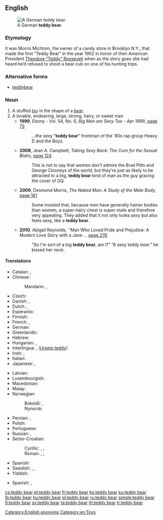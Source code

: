 ==English==
[[Image:Teddy bear 27.jpg|thumb|right|A German '''teddy bear'''.]]

===Etymology===
It was Morris Michtom, the owner of a candy store in Brooklyn N.Y., that made the first “Teddy Bear” in the year 1902 in honor of then American President [[w:Theodore Roosevelt|Theodore “Teddy” Roosevelt]] when as the story goes she had heard he’d refused to shoot a bear cub on one of his hunting trips.

===Alternative forms===
* [[teddybear]]

===Noun===
{{en-noun|head=[[teddy]] [[bear]]}}

# A stuffed [[toy]] in the shape of a [[bear]].
# A lovable, endearing, large, strong, hairy, or sweet man
#* '''1999''', Ebony - Vol. 54, No. 6, ''Big Men are Sexy Too - Apr 1999'', [http://books.google.com/books?id=bGhBnOWqtyEC&pg=PA73&dq=sexy+teddy+bear+man&hl=en&sa=X&ei=y-jgT8y5BeWe2wXR5ZnTCw&ved=0CDoQ6AEwAA page 73]
#*: ...the sexy "'''teddy bear'''" frontman of the '80s rap group Heavy D and the Boyz.
#* '''2008''', Jean A. Campbell, ''Taking Sexy Back: The Cure for the Sexual Blahs'', [http://books.google.com/books?id=Oux3Ath35uYC&pg=PA124&dq=sexy+teddy+bear+man&hl=en&sa=X&ei=y-jgT8y5BeWe2wXR5ZnTCw&ved=0CEQQ6AEwAg page 124]
#*: This is not to say that women don't admire the Brad Pitts and George Clooneys of the world, but they're just as likely to be attracted to a big, '''teddy bear''' kind of man as the guy gracing the cover of GQ.
#* '''2009''', Desmond Morris, ''The Naked Man: A Study of the Male Body'', [http://books.google.com/books?id=m0Nv4pUM3JoC&pg=PA161&dq=sexy+teddy+bear+man&hl=en&sa=X&ei=y-jgT8y5BeWe2wXR5ZnTCw&ved=0CFgQ6AEwBg page 161]
#*: Some insisted that, because men have generally hairier bodies than women, a super-hairy chest is super-male and therefore very appealing. They added that it not only looks sexy but also feels sexy, like a '''teddy bear'''.
#* '''2010''', Abigail Reynolds, ''Man Who Loved Pride and Prejudice: A Modern Love Story with a Jane ... [http://books.google.com/books?id=3H7pxJfLPqYC&pg=PA276&dq=sexy+teddy+bear+man&hl=en&sa=X&ei=y-jgT8y5BeWe2wXR5ZnTCw&ved=0CEoQ6AEwAw page 276]
#*: “So I'm sort of a big '''teddy bear''', am I?” “A sexy teddy bear.” he kissed her neck.

====Translations====
{{trans-top|a stuffed toy bear}}
* Catalan: {{t|ca|osset de peluix|m}}, {{t|ca|osset de feltre|m}}
* Chinese:
*: Mandarin: {{t+|cmn|泰迪熊|tr=tàidíxióng|sc=Hani}}, {{t|cmn|玩具熊|tr=wánjùxióng|sc=Hani}}
* Czech: {{t|cs|medvídek|m}}
* Danish: {{t|da|bamse|c}}, {{t|da|teddybjørn|c}}
* Dutch: {{t|nl|teddybeer|m}}, {{t|nl|knuffelbeer|m}}
* Esperanto: {{t|eo|pluŝa urso}}
* Finnish: {{t+|fi|nallekarhu}}
* French: {{t+|fr|ours en peluche|m}}, {{t+|fr|nounours|m}}
* German: {{t+|de|Teddybär|m}}
* Greenlandic: {{t|kl|bamse}}
* Hebrew: {{t+|he|דובי|m|tr=dúbi|sc=Hebr}}
* Hungarian: {{t+|hu|maci}}, {{t+|hu|mackó}}
* Interlingua: {{t|ia|Teddy Bear}}, ([[Urseto teddy]])
* Irish: {{t|ga|béirín|m}}, {{t|ga|béirín bréige|m}}
* Italian: {{t|it|orsacchiotto|m}}
* Japanese: {{t|ja|テディベア|tr=tedibea}}, {{t|ja|縫い包み|tr=[[ぬいぐるみ]], nuigurumi|sc=Jpan}}
{{trans-mid}}
* Latvian: {{t|lv|lācītis}}
* Luxembourgish: {{t+|lb|Teddy|m}}
* Macedonian: {{t|mk|плишано мече|n|tr='pliʃanɔ 'mɛtʃɛ|sc=Cyrl}}
* Malay: {{t|ms|beruang peluk}}
* Norwegian:
*: Bokmål: {{t|no|bamse|m}}, {{t|no|teddybjørn|m}}
*: Nynorsk: {{t|nn|teddybjørn|m}}
* Persian: {{t+|fa|خرسک|tr=xersak|sc=fa-Arab}}, {{t|fa|بامزی|tr=bâmzi|sc=fa-Arab}}
* Polish: {{t+|pl|pluszowy miś|m-an}}
* Portuguese: {{t|pt|ursinho de pelúcia|m}}
* Russian: {{t|ru|плю́шевый ми́шка|m}}, {{t+|ru|ми́шка|m}}
* Serbo-Croatian:
*: Cyrillic: {{t|sh|меца|m}}, {{t|sh|меда|m}}, {{t|sh|медо|m}}
*: Roman: {{t|sh|meca|m}}, {{t|sh|meda|m}}, {{t+|sh|medo|m}}
* Spanish: {{t|es|osito de peluche|m}}
* Swedish: {{t|sv|teddybjörn|c}}, {{t+|sv|nalle|c}}, {{t|sv|nallebjörn|c}}
* Yiddish: {{t|yi|בער|n}}
{{trans-bottom}}

{{trans-top|lovable man}}
* Spanish: {{t|es|papi chulo|m}}, {{t|es|osito|m}}
{{trans-mid}}
{{trans-bottom}}

[[Category:English eponyms]]
[[Category:en:Toys]]

[[cs:teddy bear]]
[[et:teddy bear]]
[[fr:teddy bear]]
[[ko:teddy bear]]
[[ku:teddy bear]]
[[lb:teddy bear]]
[[hu:teddy bear]]
[[pl:teddy bear]]
[[ru:teddy bear]]
[[simple:teddy bear]]
[[fi:teddy bear]]
[[sv:teddy bear]]
[[ta:teddy bear]]
[[th:teddy bear]]
[[tr:teddy bear]]